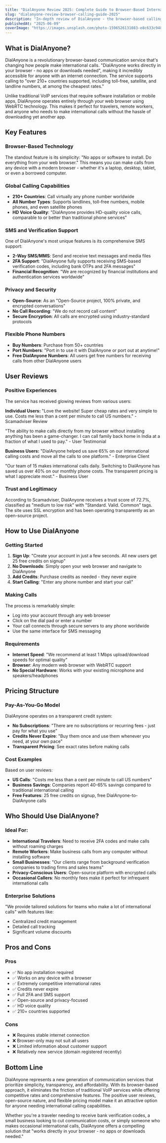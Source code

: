 ```yaml
---
title: "DialAnyone Review 2025: Complete Guide to Browser-Based International Calling"
slug: "dialanyone-review-browser-calling-guide-2025"
description: "In-depth review of DialAnyone - the browser-based calling service offering cheap international calls, 2-way SMS, and no app downloads. Learn features, pricing, and user experiences."
publishedAt: "2025-06-09"
coverImage: "https://images.unsplash.com/photo-1596526131083-e8c633c948d2?ixlib=rb-1.2.1&auto=format&fit=crop&w=1200&q=80"
---
```


## What is DialAnyone?

<SoftwareCard slug="dial-anyone" />

DialAnyone is a revolutionary browser-based communication service that's changing how people make international calls. "DialAnyone works directly in your browser - no apps or downloads needed", making it incredibly accessible for anyone with an internet connection. The service supports calling to "over 210+ countries supported, including toll-free, satellite, and landline numbers, at among the cheapest rates."

Unlike traditional VoIP services that require software installation or mobile apps, DialAnyone operates entirely through your web browser using WebRTC technology. This makes it perfect for travelers, remote workers, and anyone who needs to make international calls without the hassle of downloading yet another app.

## Key Features

### Browser-Based Technology
The standout feature is its simplicity: "No apps or software to install. Do everything from your web browser." This means you can make calls from any device with a modern browser - whether it's a laptop, desktop, tablet, or even a borrowed computer.

### Global Calling Capabilities
- **210+ Countries**: Call virtually any phone number worldwide
- **All Number Types**: Supports landlines, toll-free numbers, mobile phones, and even satellite phones
- **HD Voice Quality**: "DialAnyone provides HD-quality voice calls, comparable to or better than traditional phone services"

### SMS and Verification Support
One of DialAnyone's most unique features is its comprehensive SMS support:
- **2-Way SMS/MMS**: Send and receive text messages and media files
- **2FA Support**: "DialAnyone fully supports receiving SMS-based verification codes, including bank OTPs and 2FA messages"
- **Financial Recognition**: "We are recognized by financial institutions and authentication services worldwide"

### Privacy and Security
- **Open-Source**: As an "Open-Source project, 100% private, and encrypted conversations"
- **No Call Recording**: "We do not record call content"
- **Secure Encryption**: All calls are encrypted using industry-standard protocols

### Flexible Phone Numbers
- **Buy Numbers**: Purchase from 50+ countries
- **Port Numbers**: "Port in to use it with DialAnyone or port out at anytime!"
- **Free DialAnyone Numbers**: All users get free numbers for receiving calls from other DialAnyone users

## User Reviews

### Positive Experiences

The service has received glowing reviews from various users:

**Individual Users:**
"Love the website! Super cheap rates and very simple to use. Costs me less than a cent per minute to call US numbers." - Scamadviser Review

"The ability to make calls directly from my browser without installing anything has been a game-changer. I can call family back home in India at a fraction of what I used to pay." - User Testimonial

**Business Users:**
"DialAnyone helped us save 65% on our international calling costs and move all the calls to one platform." - Enterprise Client

"Our team of 15 makes international calls daily. Switching to DialAnyone has saved us over 40% on our monthly phone costs. The transparent pricing is what I appreciate most." - Business User

### Trust and Legitimacy
According to Scamadviser, DialAnyone receives a trust score of 72.7%, classified as "medium to low risk" with "Standard. Valid. Common" tags. The site uses SSL encryption and has been operating transparently as an open-source project.

## How to Use DialAnyone

### Getting Started
1. **Sign Up**: "Create your account in just a few seconds. All new users get 25 free credits on signup"
2. **No Downloads**: Simply open your web browser and navigate to DialAnyone
3. **Add Credits**: Purchase credits as needed - they never expire
4. **Start Calling**: "Enter any phone number and start your call"

### Making Calls
The process is remarkably simple:
- Log into your account through any web browser
- Click on the dial pad or enter a number
- Your call connects through secure servers to any phone worldwide
- Use the same interface for SMS messaging

### Requirements
- **Internet Speed**: "We recommend at least 1 Mbps upload/download speeds for optimal quality"
- **Browser**: Any modern web browser with WebRTC support
- **No Special Hardware**: Works with your existing microphone and speakers/headphones

## Pricing Structure

### Pay-As-You-Go Model
DialAnyone operates on a transparent credit system:
- **No Subscriptions**: "There are no subscriptions or recurring fees - just pay for what you use"
- **Credits Never Expire**: "Buy them once and use them whenever you need, at your own pace"
- **Transparent Pricing**: See exact rates before making calls

### Cost Examples
Based on user reviews:
- **US Calls**: "Costs me less than a cent per minute to call US numbers"
- **Business Savings**: Companies report 40-65% savings compared to traditional international calling
- **Free Features**: 25 free credits on signup, free DialAnyone-to-DialAnyone calls

## Who Should Use DialAnyone?

### Ideal For:
- **International Travelers**: Need to receive 2FA codes and make calls without roaming charges
- **Remote Workers**: Make business calls from any computer without installing software
- **Small Businesses**: "Our clients range from background verification companies to trading firms and sales teams"
- **Privacy-Conscious Users**: Open-source platform with encrypted calls
- **Occasional Callers**: No monthly fees make it perfect for infrequent international calls

### Enterprise Solutions
"We provide tailored solutions for teams who make a lot of international calls" with features like:
- Centralized credit management
- Detailed call tracking
- Significant volume discounts

## Pros and Cons

### Pros
- ✅ No app installation required
- ✅ Works on any device with a browser
- ✅ Extremely competitive international rates
- ✅ Credits never expire
- ✅ Full 2FA and SMS support
- ✅ Open-source and privacy-focused
- ✅ HD voice quality
- ✅ 210+ countries supported

### Cons
- ❌ Requires stable internet connection
- ❌ Browser-only may not suit all users
- ❌ Limited information about customer support
- ❌ Relatively new service (domain registered recently)

## Bottom Line

DialAnyone represents a new generation of communication services that prioritize simplicity, transparency, and affordability. With its browser-based approach, it eliminates the friction of traditional VoIP services while offering competitive rates and comprehensive features. The positive user reviews, open-source nature, and flexible pricing model make it an attractive option for anyone needing international calling capabilities.

Whether you're a traveler needing to receive bank verification codes, a small business looking to cut communication costs, or simply someone who makes occasional international calls, DialAnyone offers a compelling solution that "works directly in your browser - no apps or downloads needed."
